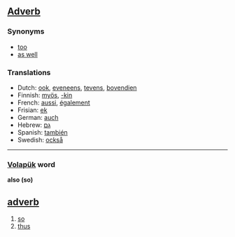 ==[[Adverb]]==

===Synonyms===
*[[too]]
*[[as well]]

===Translations===

*Dutch: [[ook]], [[eveneens]], [[tevens]], [[bovendien]]
*Finnish: [[myös]], [[-kin#Finnish|-kin]]
*French: [[aussi]], [[également]]
*Frisian: [[ek]]
*German: [[auch]]
*Hebrew: [[גם]]
*Spanish: [[también]]
*Swedish: [[också]]

----

=== [[Volapük]] word === 
'''also (so) '''
== [[adverb]] == 
# [[so]]
# [[thus]]